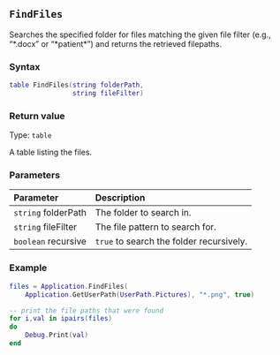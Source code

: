 ::: {.minipage data-latex="{\textwidth}"}
## `FindFiles`

Searches the specified folder for files\index{file paths!searching} matching the given file filter (e.g., "\*.docx" or "\*patient\*") and returns the retrieved filepaths.

### Syntax {-}

``` .lua
table FindFiles(string folderPath,
                string fileFilter)
```

### Return value {-}

Type: `table`

A table listing the files.

### Parameters {-}

**Parameter** | **Description**
| :-- | :-- |
| `string` folderPath | The folder to search in. |
| `string` fileFilter | The file pattern to search for. |
| `boolean` recursive | `true` to search the folder recursively. |

### Example\index{examples!finding files} {-}

``` .lua
files = Application.FindFiles(
    Application.GetUserPath(UserPath.Pictures), "*.png", true)

-- print the file paths that were found
for i,val in ipairs(files)
do
    Debug.Print(val)
end
```
:::
